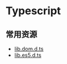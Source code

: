 # Typescript

## 常用资源

- [lib.dom.d.ts](https://github.com/microsoft/TypeScript/blob/main/lib/lib.dom.d.ts)
- [lib.es5.d.ts](https://github.com/microsoft/TypeScript/blob/main/lib/lib.es5.d.ts)
